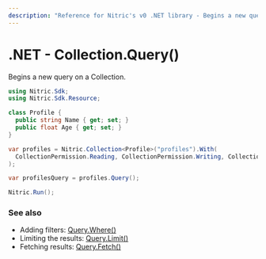 ```yaml
---
description: "Reference for Nitric's v0 .NET library - Begins a new query on a Collection."
---
```


# .NET - Collection.Query()

Begins a new query on a Collection.

```csharp
using Nitric.Sdk;
using Nitric.Sdk.Resource;

class Profile {
  public string Name { get; set; }
  public float Age { get; set; }
}

var profiles = Nitric.Collection<Profile>("profiles").With(
  CollectionPermission.Reading, CollectionPermission.Writing, CollectionPermission.Deleting
);

var profilesQuery = profiles.Query();

Nitric.Run();
```

### See also

- Adding filters: [Query.Where()](./collection-query-where)
- Limiting the results: [Query.Limit()](./collection-query-limit)
- Fetching results: [Query.Fetch()](./collection-query-fetch)
